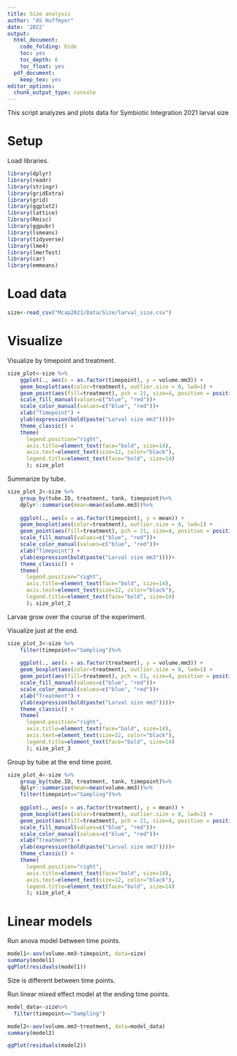 ```yaml
---
title: Size analysis 
author: "AS Huffmyer"
date: '2022'
output:
  html_document:
    code_folding: hide
    toc: yes
    toc_depth: 6
    toc_float: yes
  pdf_document:
    keep_tex: yes
editor_options: 
  chunk_output_type: console
---
```

This script analyzes and plots data for Symbiotic Integration 2021 larval size 

# **Setup**  

Load libraries. 

```r
library(dplyr)
library(readr)
library(stringr)
library(gridExtra)
library(grid)
library(ggplot2)
library(lattice)
library(Rmisc)
library(ggpubr)
library(lsmeans)
library(tidyverse)
library(lme4)
library(lmerTest)
library(car)
library(emmeans)
```

# **Load data**  

```r
size<-read_csv("Mcap2021/Data/Size/larval_size.csv")
```

# **Visualize**  

Visualize by timepoint and treatment.  

```r
size_plot<-size %>%
    ggplot(., aes(x = as.factor(timepoint), y = volume.mm3)) +
    geom_boxplot(aes(color=treatment), outlier.size = 0, lwd=1) +
    geom_point(aes(fill=treatment), pch = 21, size=4, position = position_jitterdodge(0.2)) + 
    scale_fill_manual(values=c("blue", "red"))+
    scale_color_manual(values=c("blue", "red"))+
    xlab("Timepoint") + 
    ylab(expression(bold(paste("Larval size mm3"))))+
    theme_classic() + 
    theme(
      legend.position="right",
      axis.title=element_text(face="bold", size=14),
      axis.text=element_text(size=12, color="black"), 
      legend.title=element_text(face="bold", size=14)
      ); size_plot
```

Summarize by tube.  

```r
size_plot_2<-size %>%
    group_by(tube.ID, treatment, tank, timepoint)%>%
    dplyr::summarise(mean=mean(volume.mm3))%>%
  
    ggplot(., aes(x = as.factor(timepoint), y = mean)) +
    geom_boxplot(aes(color=treatment), outlier.size = 0, lwd=1) +
    geom_point(aes(fill=treatment), pch = 21, size=4, position = position_jitterdodge(0.2)) + 
    scale_fill_manual(values=c("blue", "red"))+
    scale_color_manual(values=c("blue", "red"))+
    xlab("Timepoint") + 
    ylab(expression(bold(paste("Larval size mm3"))))+
    theme_classic() + 
    theme(
      legend.position="right",
      axis.title=element_text(face="bold", size=14),
      axis.text=element_text(size=12, color="black"), 
      legend.title=element_text(face="bold", size=14)
      ); size_plot_2
```

Larvae grow over the course of the experiment.  

Visualize just at the end.  

```r
size_plot_3<-size %>%
    filter(timepoint=="Sampling")%>%
  
    ggplot(., aes(x = as.factor(treatment), y = volume.mm3)) +
    geom_boxplot(aes(color=treatment), outlier.size = 0, lwd=1) +
    geom_point(aes(fill=treatment), pch = 21, size=4, position = position_jitterdodge(0.2)) + 
    scale_fill_manual(values=c("blue", "red"))+
    scale_color_manual(values=c("blue", "red"))+
    xlab("Treatment") + 
    ylab(expression(bold(paste("Larval size mm3"))))+
    theme_classic() + 
    theme(
      legend.position="right",
      axis.title=element_text(face="bold", size=14),
      axis.text=element_text(size=12, color="black"), 
      legend.title=element_text(face="bold", size=14)
      ); size_plot_3
```

Group by tube at the end time point.  
```r
size_plot_4<-size %>%
    group_by(tube.ID, treatment, tank, timepoint)%>%
    dplyr::summarise(mean=mean(volume.mm3))%>%
    filter(timepoint=="Sampling")%>%
  
    ggplot(., aes(x = as.factor(treatment), y = mean)) +
    geom_boxplot(aes(color=treatment), outlier.size = 0, lwd=1) +
    geom_point(aes(fill=treatment), pch = 21, size=4, position = position_jitterdodge(0.2)) + 
    scale_fill_manual(values=c("blue", "red"))+
    scale_color_manual(values=c("blue", "red"))+
    xlab("Treatment") + 
    ylab(expression(bold(paste("Larval size mm3"))))+
    theme_classic() + 
    theme(
      legend.position="right",
      axis.title=element_text(face="bold", size=14),
      axis.text=element_text(size=12, color="black"), 
      legend.title=element_text(face="bold", size=14)
      ); size_plot_4
```

# **Linear models**  

Run anova model between time points.  
```r
model1<-aov(volume.mm3~timepoint, data=size)
summary(model1)
qqPlot(residuals(model1))
```

Size is different between time points.  

Run linear mixed effect model at the ending time points.  
```r
model_data<-size%>%
  filter(timepoint=="Sampling")

model2<-aov(volume.mm3~treatment, data=model_data)
summary(model2)

qqPlot(residuals(model2))
```
